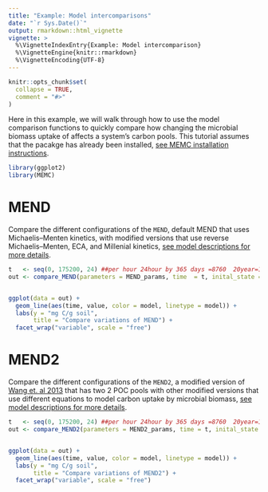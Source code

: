 ```yaml
---
title: "Example: Model intercomparisons"
date: "`r Sys.Date()`"
output: rmarkdown::html_vignette
vignette: >
  %\VignetteIndexEntry{Example: Model intercomparison}
  %\VignetteEngine{knitr::rmarkdown}
  %\VignetteEncoding{UTF-8}
---
```


```r
knitr::opts_chunk$set(
  collapse = TRUE,
  comment = "#>"
)
```

Here in this example, we will walk through how to use the model comparison functions to quickly compare how changing the microbial biomass uptake of affects a system's carbon pools. This tutorial assumes that the pacakge has already been installed, [see MEMC installation instructions](installation.html). 


```r
library(ggplot2)
library(MEMC)
```


# MEND 

Compare the different configurations of the `MEND`, default MEND that uses Michaelis–Menten kinetics, with modified versions that use reverse Michaelis–Menten, ECA, and Millenial kinetics, [see model descriptions for more details](model_descriptions.html).

```r
t   <- seq(0, 175200, 24) ##per hour 24hour by 365 days =8760  20year=175200
out <- compare_MEND(parameters = MEND_params, time  = t, inital_state = MEND_initalState)


ggplot(data = out) + 
  geom_line(aes(time, value, color = model, linetype = model)) + 
  labs(y = "mg C/g soil",
       title = "Compare variations of MEND") +
  facet_wrap("variable", scale = "free")
```


# MEND2

Compare the different configurations of the `MEND2`, a modified version of [Wang et. al 2013](https://doi.org/10.1890/12-0681.1) that has two 2 POC pools with other modified versions that use different equations to model carbon uptake by microbial biomass, [see model descriptions for more details](model_descriptions.html).


```r
t   <- seq(0, 175200, 24) ##per hour 24hour by 365 days =8760  20year=175200
out <- compare_MEND2(parameters = MEND2_params, time = t, inital_state = MEND2_initalState)


ggplot(data = out) + 
  geom_line(aes(time, value, color = model, linetype = model)) + 
  labs(y = "mg C/g soil",
       title = "Compare variations of MEND2") +
  facet_wrap("variable", scale = "free")
```
